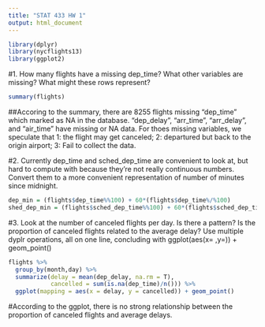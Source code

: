 ```yaml
---
title: "STAT 433 HW 1"
output: html_document
---
```

```r
library(dplyr)
library(nycflights13)
library(ggplot2)
```


#1. How many flights have a missing dep_time? What other variables are missing? What might these rows represent?
```r
summary(flights)
```
##Accoring to the summary, there are 8255 flights missing "dep_time" which marked as NA in the database. "dep_delay", "arr_time", "arr_delay", and "air_time" have missing or NA data. For thoes missing variables, we speculate that 1: the flight may get canceled; 2: departured but back to the origin airport; 3: Fail to collect the data. 

#2. Currently dep_time and sched_dep_time are convenient to look at, but hard to compute with because they’re not really continuous numbers. Convert them to a more convenient representation of number of minutes since midnight.
```r
dep_min = (flights$dep_time%%100) + 60*(flights$dep_time%/%100)
shed_dep_min = (flights$sched_dep_time%%100) + 60*(flights$sched_dep_time%/%100)
```

#3. Look at the number of canceled flights per day. Is there a pattern? Is the proportion of canceled flights related to the average delay? Use multiple dyplr operations, all on one line, concluding with ggplot(aes(x= ,y=)) + geom_point()
```r
flights %>% 
  group_by(month,day) %>% 
  summarize(delay = mean(dep_delay, na.rm = T),
            cancelled = sum(is.na(dep_time)/n())) %>% 
  ggplot(mapping = aes(x = delay, y = cancelled)) + geom_point()
```
#According to the ggplot, there is no strong relationship between the proportion of canceled flights and average delays. 

